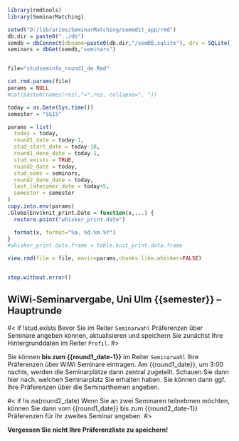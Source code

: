 
```r
library(rmdtools)
library(SeminarMatching)

setwd("D:/libraries/SeminarMatching/semedit_app/rmd")
db.dir = paste0("../db")
semdb = dbConnect(dbname=paste0(db.dir,"/semDB.sqlite"), drv = SQLite())
seminars = dbGet(semdb,"seminars")


file="studseminfo_round1_de.Rmd"

cat.rmd.params(file)
params = NULL
#cat(paste0(names(res),"=",res, collapse=", "))

today = as.Date(Sys.time())
semester = "SS15"

params = list(
  today = today,
  round1_date = today-1,  
  stud_start_date = today-10,
  round1_done_date = today-1,
  stud.exists = TRUE,
  round2_date = today,
  stud_sems = seminars,
  round2_done_date = today,
  last_latecomer_date = today+5,
  semester = semester
)
copy.into.env(params)
.GlobalEnv$knit_print.Date = function(x,...) {
  restore.point("whisker_print.date")

  format(x, format="%a. %d.%m.%Y")
}
#whisker_print.data.frame = table.knit_print.data.frame

view.rmd(file = file, envir=params,chunks.like.whisker=FALSE)


stop.without.error()
```

<!-- START -->

## WiWi-Seminarvergabe, Uni Ulm {{semester}} -- Hauptrunde

#< if !stud.exists
Bevor Sie im Reiter `Seminarwahl` Präferenzen über Seminare angeben können, aktualisieren und speichern Sie zunächst Ihre Hintergrunddaten im Reiter `Profil`.
#>

Sie können **bis zum {{round1_date-1}}** im Reiter `Seminarwahl` Ihre Präferenzen über WiWi Seminare eintragen. Am {{round1_date}}, um 3:00 nachts, werden die Seminarplätze dann zentral zugeteilt. Schauen Sie dann hier nach, welchen Seminarplatz Sie erhalten haben. Sie können dann ggf. Ihre Präferenzen über die Seminarthemen angeben.

#< if !is.na(round2_date)
Wenn Sie an zwei Seminaren teilnehmen möchten, können Sie dann vom {{round1_date}} bis zum {{round2_date-1}} Präferenzen für Ihr zweites Seminar angeben.
#>

**Vergessen Sie nicht Ihre Präferenzliste zu speichern!**
